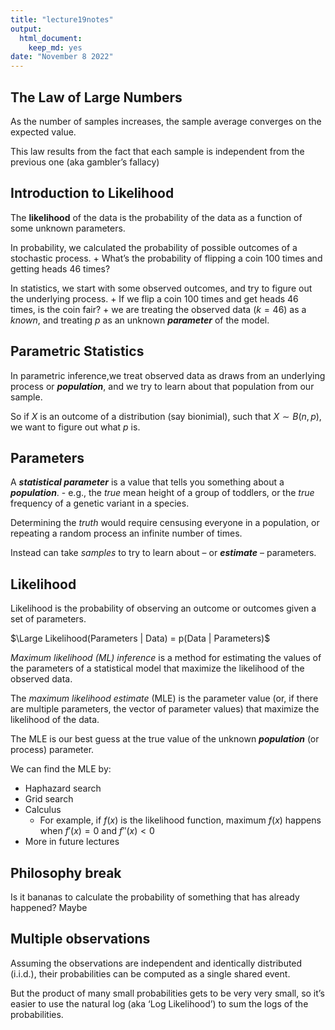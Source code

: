 ```yaml
---
title: "lecture19notes"
output:
  html_document:
    keep_md: yes
date: "November 8 2022"
---
```



## The Law of Large Numbers

As the number of samples increases, the sample average converges on the 
expected value.

This law results from the fact that each sample is independent from the previous one (aka gambler's fallacy)


## Introduction to Likelihood

The **likelihood** of the data is the probability of the 
data as a function of some unknown parameters.

In probability, we calculated the probability of possible outcomes of a stochastic process.
+ What's the probability of flipping a coin 100 times and getting heads 46 times?

In statistics, we start with some observed outcomes, and try to figure out the underlying process.
+ If we flip a coin 100 times and get heads 46 times, is the coin fair?
+ we are treating the observed data ($k=46$) as a _known_, 
and treating $p$ as an unknown **_parameter_** of the model.

## Parametric Statistics

In parametric inference,we treat observed data as draws from 
an underlying process or **_population_**, and we try to learn about that population from our sample.

So if $X$ is an outcome of a distribution (say bionimial), such that $X \sim B(n,p)$, we want to figure out what $p$ is.


## Parameters 

A **_statistical parameter_** is a value that tells you something 
about a **_population_**.
- e.g., the _true_ mean height of a group of toddlers, or the _true_ frequency of a genetic variant in a species.

Determining the _truth_ would require  censusing everyone in a population,  or repeating a random process an infinite number of times.

Instead can take _samples_ to try to learn about --  or **_estimate_** -- parameters.  

## Likelihood

Likelihood is the probability of observing an outcome or outcomes given a set of parameters.
 
$\Large Likelihood(Parameters | Data) = p(Data | Parameters)$

_Maximum likelihood (ML) inference_ is a method for estimating the values  of the parameters of a statistical model that maximize the likelihood  of the observed data.

The _maximum likelihood estimate_ (MLE) is the parameter value (or, if there are multiple parameters, the vector of parameter values)  that maximize the likelihood of the data.

The MLE is our best guess at the true value of the unknown  **_population_** (or process) parameter.

We can find the MLE by:

* Haphazard search
* Grid search
* Calculus
  - For example, if $f(x)$ is the likelihood function, maximum $f(x)$ happens when $f'(x) = 0$ and $f''(x) < 0$
* More in future lectures
  
## Philosophy break
Is it bananas to calculate the probability of something that has already happened? Maybe

## Multiple observations
Assuming the observations are independent and identically distributed (i.i.d.), their probabilities can be computed as a single shared event.

But the product of many small probabilities gets to be very very small, so it's easier to use the natural log (aka 'Log Likelihood') to sum the logs of the probabilities.

